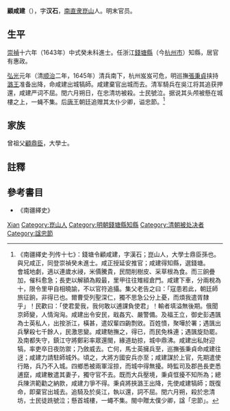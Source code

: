 {{明清人物信息框
| 姓名 = 顧咸建
| 原名 =
| 圖片名稱= 顾咸建.jpg
| 圖片大小 = 200px
| 圖片說明 = 《沧浪亭五百名贤像》之顧咸建石刻像
| 最高職務 = 浙江錢塘縣知縣
| 國家 = 大明
| 爵位 =
| 籍貫 = [[南直隶|南直隶]][[崑山縣|崑山縣]]
| 族裔 = 漢族
| 字號 = 字汉石
| 諡號 = 忠節
| 出生日期 = 年代不详
| 出生地點 = [[南直隶|南直隶]][[崑山縣|崑山縣]]
| 逝世日期 = [[弘光|弘光]]元年（清[[顺治|顺治]]二年，1645年）
| 逝世地點 = [[浙江|浙江]][[錢塘縣|錢塘縣]]
| 墓葬 =
| 配偶 =
| 親屬 = （曾祖）[[顧鼎臣|顧鼎臣]]
| 出身 = 
*崇禎十六年（1643年）癸未科同進士出身
| 經歷 = 
| 著作 =
}}

'''顧咸建'''（{{bd|？||1645年||Gu顧咸建}}），字'''汉石'''，[[南直隶|南直隶]][[崑山|崑山]]人。明末官员。

==生平==
[[崇禎|崇禎]]十六年（1643年）中式癸未科進士。任浙江[[錢塘縣|錢塘縣]]（今[[杭州市|杭州市]]）知縣，居官有惠政。

[[弘光|弘光]]元年（清[[顺治|顺治]]二年，1645年）清兵南下，杭州岌岌可危，明巡撫[[張秉貞|張秉貞]]挟持[[朱常淓|潞王]]准备出降，命咸建出城犒師。咸建棄官出城而去。清军騎兵在吳江将其追获押還，咸建严词不屈。閏六月朔日，在忠清坊被殺。士民號泣。据说其头颅被懸在城樓之上，一蝇不集。后[[朱聿鍵|唐王]]朝廷追赠其太仆少卿，谥忠節。<ref>《南疆繹史·列传十七》：錢塘令顧咸建，字漢石；崑山人，大學士鼎臣孫也。與兄咸正，同登崇禎癸未進士。咸正授延安推官；咸建得知縣，選錢塘。<br>會城地劇，適以連歲水祲，米價騰貴，民間削樹皮、采草根為食。而三餉疊加，催科愈急；長吏以解額為殿最，里甲往往雉經倉門。咸建下車，分兩稅為十，限令里甲自相曉諭，不以官符追攝。集父老告之曰：「寇患若此，朝廷師旅征餉，非得已也。爾曹受列聖深仁，獨不思急公分上憂，而煩我遣胥隸乎」！民歡曰：「使君愛我，我何敢以逋課負使君」！輸者填溢無後期。俄聞京師變，人情洶洶。咸建出令安民，戢姦宄、嚴警備。及福王立，御史彭遇颽為士英私人，出按浙江，橫甚，遣奴輩四齣剽敓。百姓憤，聚嘩於署；遇颽出兵擊殺七千餘人，民激思變。咸建馳撫之，得已，而民免株連；遇颽旋劾罷。及南都失守，鎮江守將鄭彩率眾還閩，緣道劫掠，城中鼎沸。咸建出私財迎犒，率吏卒日夜防禦；乃斂威去。亡何，馬士英擁兵至，巡撫張秉貞命咸建往迓；咸建力請駐師城外。頃之，大將方國安兵亦至；咸建謀於上官，先期遣使行賂，兵乃不入城。四鄉悉被兩軍淫掠，而城中得無擾。時監司及郡邑長吏悉逋竄，咸建散遣其妻子，獨守官不去。既而大兵壓境，秉貞恇擾不知所為；總兵陳洪範勸之納款，咸建力爭不得。秉貞將挾潞王出降，先使咸建犒師；既復命，即棄官出城去。追騎及於吳江，執以還，詞不屈。閏六月朔，殺於忠清坊，士民徒跣號泣；懸首城樓，一蠅不集。閩中贈太僕少卿，諡「忠節」。</ref>

== 家族 ==
曾祖父[[顧鼎臣|顧鼎臣]]，大學士。

==註釋==
{{reflist}}

==參考書目==
*《南疆繹史》

{{start box}}
{{s-off}}
{{s-before|[[王臣縉|王臣縉]]}}
{{s-title|明朝錢塘縣知縣|1643年－1645年}}
{{s-after|[[高漢章|高漢章]]|清朝知縣}}
{{end box}}

{{崇禎十六年癸未科殿試金榜}}

{{Authority control}}

{{DEFAULTSORT:Gu顧}}
[[Category:顧姓|Xian]]
[[Category:崑山人|Category:崑山人]]
[[Category:明朝錢塘縣知縣|Category:明朝錢塘縣知縣]]
[[Category:清朝被处决者|Category:清朝被处决者]]
[[Category:諡忠節|Category:諡忠節]]